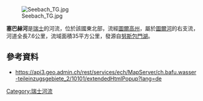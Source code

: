 {{Coord|47.58594|N|8.91209|E|display=title}}
[[Image:Seebach_TG.jpg|right]]

'''塞巴赫河'''是[[瑞士|瑞士]]的河流，位於該國東北部，流經[[圖爾高州|圖爾高州]]，屬於[[圖爾河|圖爾河]]的右支流，河道全長7.6公里，流域面積35平方公里，發源自[[努斯包門湖|努斯包門湖]]。

==參考資料==
* https://api3.geo.admin.ch/rest/services/ech/MapServer/ch.bafu.wasser-teileinzugsgebiete_2/10101/extendedHtmlPopup?lang=de {{Wayback|url=https://api3.geo.admin.ch/rest/services/ech/MapServer/ch.bafu.wasser-teileinzugsgebiete_2/10101/extendedHtmlPopup?lang=de |date=20160823010720 }}

{{Switzerland-geo-stub}}
[[Category:瑞士河流|Category:瑞士河流]]